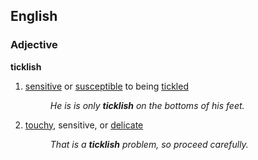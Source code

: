 ==English==
===Adjective===
'''ticklish'''
#[[sensitive]] or [[susceptible]] to being [[tickle]]d
#:''He is is only '''ticklish''' on the bottoms of his feet.''
#[[touchy]], sensitive, or [[delicate]]
#:''That is a '''ticklish''' problem, so proceed carefully.''